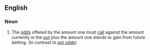 ==English==

===Noun===
{{en-noun|sg=[[implied]] [[odds]]|-}}

# {{poker}} The [[odds]] offered by the amount one must [[call]] against the amount currently in the [[pot]] plus the amount one stands to gain from future betting.  (In contrast to [[pot odds]])